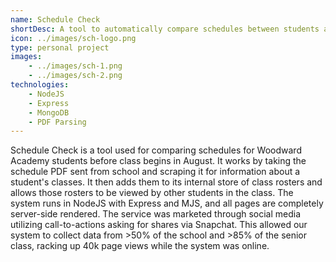 ```yaml
---
name: Schedule Check
shortDesc: A tool to automatically compare schedules between students at Woodward. Uses an automatic parser to understand schedule PDFs and deliver relevant data.
icon: ../images/sch-logo.png
type: personal project
images: 
    - ../images/sch-1.png
    - ../images/sch-2.png
technologies:
    - NodeJS
    - Express
    - MongoDB
    - PDF Parsing
---
```


Schedule Check is a tool used for comparing schedules for Woodward Academy students before class begins in August. It works by taking the schedule PDF sent from school and scraping it for information about a student's classes.
It then adds them to its internal store of class rosters and allows those rosters to be viewed by other students in the class. The system runs in NodeJS with Express and MJS, and all pages are
completely server-side rendered. The service was marketed through social media utilizing call-to-actions asking for shares via Snapchat. This allowed our system to collect data from >50% of the school
and >85% of the senior class, racking up 40k page views while the system was online. 